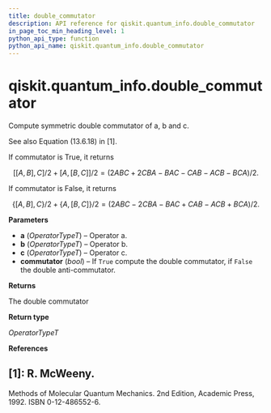 ```yaml
---
title: double_commutator
description: API reference for qiskit.quantum_info.double_commutator
in_page_toc_min_heading_level: 1
python_api_type: function
python_api_name: qiskit.quantum_info.double_commutator
---
```


<span id="qiskit-quantum-info-double-commutator" />

# qiskit.quantum\_info.double\_commutator

<Function id="qiskit.quantum_info.double_commutator" github="https://github.com/qiskit/qiskit/tree/stable/0.24/qiskit/quantum_info/operators/utils/double_commutator.py" signature="double_commutator(a, b, c, *, commutator=True)">
  Compute symmetric double commutator of a, b and c.

  See also Equation (13.6.18) in \[1].

  If commutator is True, it returns

  $$
  [[A, B], C]/2 + [A, [B, C]]/2
  = (2ABC + 2CBA - BAC - CAB - ACB - BCA)/2.
  $$

  If commutator is False, it returns

  $$
  \lbrace[A, B], C\rbrace/2 + \lbrace A, [B, C]\rbrace/2
  = (2ABC - 2CBA - BAC + CAB - ACB + BCA)/2.
  $$

  **Parameters**

  *   **a** (*OperatorTypeT*) – Operator a.
  *   **b** (*OperatorTypeT*) – Operator b.
  *   **c** (*OperatorTypeT*) – Operator c.
  *   **commutator** (*bool*) – If `True` compute the double commutator, if `False` the double anti-commutator.

  **Returns**

  The double commutator

  **Return type**

  *OperatorTypeT*

  **References**

  ## \[1]: R. McWeeny.

  Methods of Molecular Quantum Mechanics. 2nd Edition, Academic Press, 1992. ISBN 0-12-486552-6.
</Function>

